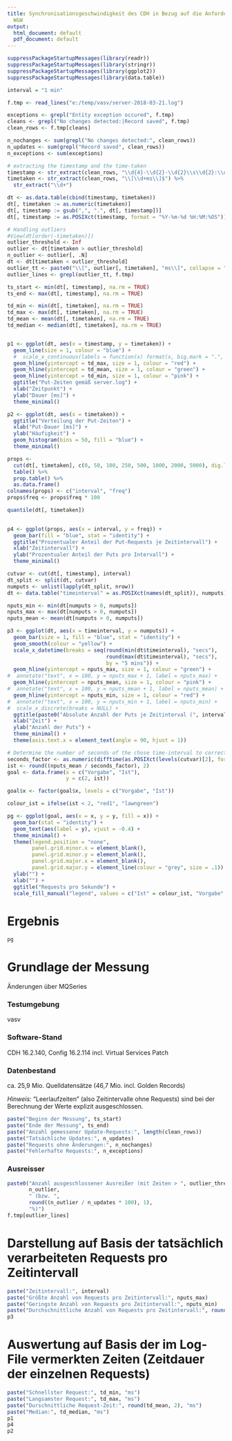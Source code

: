 ```yaml
---
title: Synchronisationsgeschwindigkeit des CDH in Bezug auf die Anforderungen von
  W&W
output:
  html_document: default
  pdf_document: default
---
```


```r
suppressPackageStartupMessages(library(readr))
suppressPackageStartupMessages(library(stringr))
suppressPackageStartupMessages(library(ggplot2))
suppressPackageStartupMessages(library(data.table))

interval = "1 min"

f.tmp <- read_lines("e:/temp/vasv/server-2018-03-21.log")

exceptions <- grepl("Entity exception occured", f.tmp)
cleans <- grepl("No changes detected:|Record saved", f.tmp)
clean_rows <- f.tmp[cleans]

n_nochanges <- sum(grepl("No changes detected:", clean_rows))
n_updates <- sum(grepl("Record saved", clean_rows))
n_exceptions <- sum(exceptions)

# extracting the timestamp and the time-taken 
timestamp <- str_extract(clean_rows, "\\d{4}-\\d{2}-\\d{2}\\s\\d{2}:\\d{2}:\\d{2},\\d{3}")
timetaken <- str_extract(clean_rows, "\\[\\d+ms\\]$") %>%
  str_extract("\\d+")

dt <- as.data.table(cbind(timestamp, timetaken))
dt[, timetaken := as.numeric(timetaken)]
dt[, timestamp := gsub(",", ".", dt[, timestamp])]
dt[, timestamp := as.POSIXct(timestamp, format = "%Y-%m-%d %H:%M:%OS")]

# Handling outliers
#View(dt[order(-timetaken)])
outlier_threshold <- Inf
outlier <- dt[timetaken > outlier_threshold]
n_outlier <- outlier[, .N]
dt <- dt[timetaken < outlier_threshold]
outlier_tt <- paste0("\\[", outlier[, timetaken], "ms\\]", collapse = "|")
outlier_lines <- grepl(outlier_tt, f.tmp)

ts_start <- min(dt[, timestamp], na.rm = TRUE)
ts_end <- max(dt[, timestamp], na.rm = TRUE)

td_min <- min(dt[, timetaken], na.rm = TRUE)
td_max <- max(dt[, timetaken], na.rm = TRUE)
td_mean <- mean(dt[, timetaken], na.rm = TRUE)
td_median <- median(dt[, timetaken], na.rm = TRUE)


p1 <- ggplot(dt, aes(x = timestamp, y = timetaken)) +
  geom_line(size = 1, colour = "blue") +
  #  scale_x_continuous(labels = function(x) format(x, big.mark = ".", decimal.mark = ",", scientific = FALSE)) +
  geom_hline(yintercept = td_max, size = 1, colour = "red") +
  geom_hline(yintercept = td_mean, size = 1, colour = "green") +
  geom_hline(yintercept = td_min, size = 1, colour = "pink") +
  ggtitle("Put-Zeiten gemäß server.log") + 
  xlab("Zeitpunkt") +
  ylab("Dauer [ms]") +
  theme_minimal()

p2 <- ggplot(dt, aes(x = timetaken)) +
  ggtitle("Verteilung der Put-Zeiten") + 
  xlab("Put-Dauer [ms]") +
  ylab("Häufigkeit") +
  geom_histogram(bins = 50, fill = "blue") +
  theme_minimal()

props <-
  cut(dt[, timetaken], c(0, 50, 100, 250, 500, 1000, 2000, 5000), dig.lab = 6) %>%
  table() %>%
  prop.table() %>%
  as.data.frame()
colnames(props) <- c("interval", "freq")
props$freq <- props$freq * 100

quantile(dt[, timetaken])

  
p4 <- ggplot(props, aes(x = interval, y = freq)) +
  geom_bar(fill = "blue", stat = "identity") +
  ggtitle("Prozentualer Anteil der Put-Requests je Zeitintervall") + 
  xlab("Zeitintervall") +
  ylab("Prozentualer Anteil der Puts pro Intervall") +
  theme_minimal()

cutvar <- cut(dt[, timestamp], interval)
dt_split <- split(dt, cutvar)
numputs <- unlist(lapply(dt_split, nrow))
dt <- data.table("timeinterval" = as.POSIXct(names(dt_split)), numputs)

nputs_min <- min(dt[numputs > 0, numputs])
nputs_max <- max(dt[numputs > 0, numputs])
nputs_mean <- mean(dt[numputs > 0, numputs])

p3 <- ggplot(dt, aes(x = timeinterval, y = numputs)) +
  geom_bar(size = 1, fill = "blue", stat = "identity") +
  geom_smooth(colour = "yellow") +
  scale_x_datetime(breaks = seq(round(min(dt$timeinterval), "secs"),
                                round(max(dt$timeinterval), "secs"), 
                                by = "5 mins")) +  
  geom_hline(yintercept = nputs_max, size = 1, colour = "green") +
#  annotate("text", x = 100, y = nputs_max + 1, label = nputs_max) +
  geom_hline(yintercept = nputs_mean, size = 1, colour = "pink") +
#  annotate("text", x = 100, y = nputs_mean + 1, label = nputs_mean) +
  geom_hline(yintercept = nputs_min, size = 1, colour = "red") +
#  annotate("text", x = 100, y = nputs_min + 1, label = nputs_min) +
#  scale_x_discrete(breaks = NULL) +
  ggtitle(paste0("Absolute Anzahl der Puts je Zeitinterval (", interval, ")")) +
  xlab("Zeit") +
  ylab("Anzahl der Puts") +
  theme_minimal() +
  theme(axis.text.x = element_text(angle = 90, hjust = 1))

# Determine the number of seconds of the chose time-interval to correctly calculate records/second
seconds_factor <- as.numeric(difftime(as.POSIXct(levels(cutvar)[2], format = "%Y-%m-%d %H:%M:%OS"), as.POSIXct(levels(cutvar)[1], format = "%Y-%m-%d %H:%M:%OS"), units = "secs"))
ist <- round((nputs_mean / seconds_factor), 2)
goal <- data.frame(x = c("Vorgabe", "Ist"),
                   y = c(2, ist))

goal$x <- factor(goal$x, levels = c("Vorgabe", "Ist"))

colour_ist = ifelse(ist < 2, "red1", "lawngreen")

pg <- ggplot(goal, aes(x = x, y = y, fill = x)) +
  geom_bar(stat = "identity") +
  geom_text(aes(label = y), vjust = -0.4) +
  theme_minimal() + 
  theme(legend.position = "none", 
        panel.grid.minor.x = element_blank(),
        panel.grid.minor.y = element_blank(),
        panel.grid.major.x = element_blank(),
        panel.grid.major.y = element_line(colour = "grey", size = .1)) +
  ylab("") +
  xlab("") +
  ggtitle("Requests pro Sekunde") + 
  scale_fill_manual("legend", values = c("Ist" = colour_ist, "Vorgabe" = "skyblue"))
```

\vspace*{5\baselineskip} 

# Ergebnis
```r
pg
```
\pagebreak

# Grundlage der Messung
Änderungen über MQSeries

### Testumgebung
vasv

### Software-Stand
CDH 16.2.140, Config 16.2.114 incl. Virtual Services Patch

### Datenbestand
ca. 25,9 Mio. Quelldatensätze (46,7 Mio. incl. Golden Records)

_Hinweis:_ "Leerlaufzeiten" (also Zeitintervalle ohne Requests) sind bei der Berechnung der Werte explizit ausgeschlossen.

```r
paste("Beginn der Messung", ts_start)
paste("Ende der Messung", ts_end)
paste("Anzahl gemessener Update-Requests:", length(clean_rows))
paste("Tatsächliche Updates:", n_updates)
paste("Requests ohne Änderungen:", n_nochanges)
paste("Fehlerhafte Requests:", n_exceptions)
```

### Ausreisser
```r
paste0("Anzahl ausgeschlossener Ausreißer (mit Zeiten > ", outlier_threshold, " ms): ", 
       n_outlier, 
       " (bzw. ",
       round((n_outlier / n_updates * 100), 1),
       "%)")
f.tmp[outlier_lines]
```

\pagebreak

# Darstellung auf Basis der tatsächlich verarbeiteten Requests pro Zeitintervall
```r
paste("Zeitintervall:", interval)
paste("Größte Anzahl von Requests pro Zeitintervall:", nputs_max)
paste("Geringste Anzahl von Requests pro Zeitintervall:", nputs_min)
paste("Durchschnittliche Anzahl von Requests pro Zeitintervall:", round(nputs_mean, 1))
p3
```

\pagebreak

# Auswertung auf Basis der im Log-File vermerkten Zeiten (Zeitdauer der einzelnen Requests)
```r
paste("Schnellster Request:", td_min, "ms")
paste("Langsamster Request:", td_max, "ms")
paste("Durschnittliche Request-Zeit:", round(td_mean, 2), "ms")
paste("Median:", td_median, "ms")
p1
p4
p2
```
